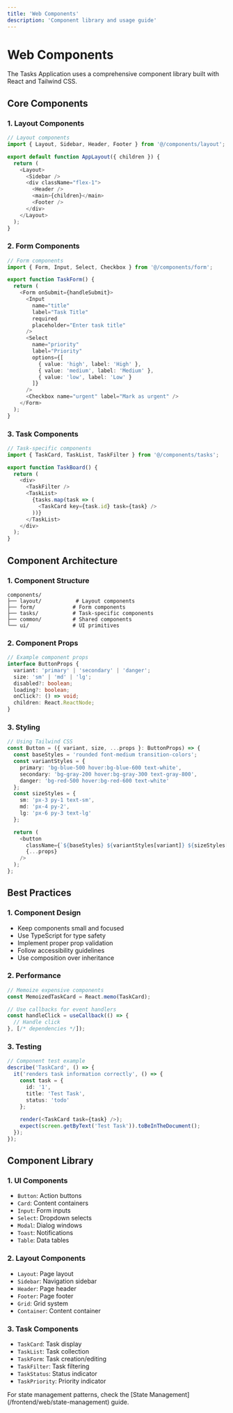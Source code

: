 ```yaml
---
title: 'Web Components'
description: 'Component library and usage guide'
---
```


# Web Components

The Tasks Application uses a comprehensive component library built with React and Tailwind CSS.

## Core Components

### 1. Layout Components

```typescript
// Layout components
import { Layout, Sidebar, Header, Footer } from '@/components/layout';

export default function AppLayout({ children }) {
  return (
    <Layout>
      <Sidebar />
      <div className="flex-1">
        <Header />
        <main>{children}</main>
        <Footer />
      </div>
    </Layout>
  );
}
```

### 2. Form Components

```typescript
// Form components
import { Form, Input, Select, Checkbox } from '@/components/form';

export function TaskForm() {
  return (
    <Form onSubmit={handleSubmit}>
      <Input
        name="title"
        label="Task Title"
        required
        placeholder="Enter task title"
      />
      <Select
        name="priority"
        label="Priority"
        options={[
          { value: 'high', label: 'High' },
          { value: 'medium', label: 'Medium' },
          { value: 'low', label: 'Low' }
        ]}
      />
      <Checkbox name="urgent" label="Mark as urgent" />
    </Form>
  );
}
```

### 3. Task Components

```typescript
// Task-specific components
import { TaskCard, TaskList, TaskFilter } from '@/components/tasks';

export function TaskBoard() {
  return (
    <div>
      <TaskFilter />
      <TaskList>
        {tasks.map(task => (
          <TaskCard key={task.id} task={task} />
        ))}
      </TaskList>
    </div>
  );
}
```

## Component Architecture

### 1. Component Structure

```
components/
├── layout/           # Layout components
├── form/            # Form components
├── tasks/           # Task-specific components
├── common/          # Shared components
└── ui/              # UI primitives
```

### 2. Component Props

```typescript
// Example component props
interface ButtonProps {
  variant: 'primary' | 'secondary' | 'danger';
  size: 'sm' | 'md' | 'lg';
  disabled?: boolean;
  loading?: boolean;
  onClick?: () => void;
  children: React.ReactNode;
}
```

### 3. Styling

```typescript
// Using Tailwind CSS
const Button = ({ variant, size, ...props }: ButtonProps) => {
  const baseStyles = 'rounded font-medium transition-colors';
  const variantStyles = {
    primary: 'bg-blue-500 hover:bg-blue-600 text-white',
    secondary: 'bg-gray-200 hover:bg-gray-300 text-gray-800',
    danger: 'bg-red-500 hover:bg-red-600 text-white'
  };
  const sizeStyles = {
    sm: 'px-3 py-1 text-sm',
    md: 'px-4 py-2',
    lg: 'px-6 py-3 text-lg'
  };

  return (
    <button
      className={`${baseStyles} ${variantStyles[variant]} ${sizeStyles[size]}`}
      {...props}
    />
  );
};
```

## Best Practices

### 1. Component Design

- Keep components small and focused
- Use TypeScript for type safety
- Implement proper prop validation
- Follow accessibility guidelines
- Use composition over inheritance

### 2. Performance

```typescript
// Memoize expensive components
const MemoizedTaskCard = React.memo(TaskCard);

// Use callbacks for event handlers
const handleClick = useCallback(() => {
  // Handle click
}, [/* dependencies */]);
```

### 3. Testing

```typescript
// Component test example
describe('TaskCard', () => {
  it('renders task information correctly', () => {
    const task = {
      id: '1',
      title: 'Test Task',
      status: 'todo'
    };
    
    render(<TaskCard task={task} />);
    expect(screen.getByText('Test Task')).toBeInTheDocument();
  });
});
```

## Component Library

### 1. UI Components

- `Button`: Action buttons
- `Card`: Content containers
- `Input`: Form inputs
- `Select`: Dropdown selects
- `Modal`: Dialog windows
- `Toast`: Notifications
- `Table`: Data tables

### 2. Layout Components

- `Layout`: Page layout
- `Sidebar`: Navigation sidebar
- `Header`: Page header
- `Footer`: Page footer
- `Grid`: Grid system
- `Container`: Content container

### 3. Task Components

- `TaskCard`: Task display
- `TaskList`: Task collection
- `TaskForm`: Task creation/editing
- `TaskFilter`: Task filtering
- `TaskStatus`: Status indicator
- `TaskPriority`: Priority indicator

<Note>
  For state management patterns, check the [State Management](/frontend/web/state-management) guide.
</Note> 